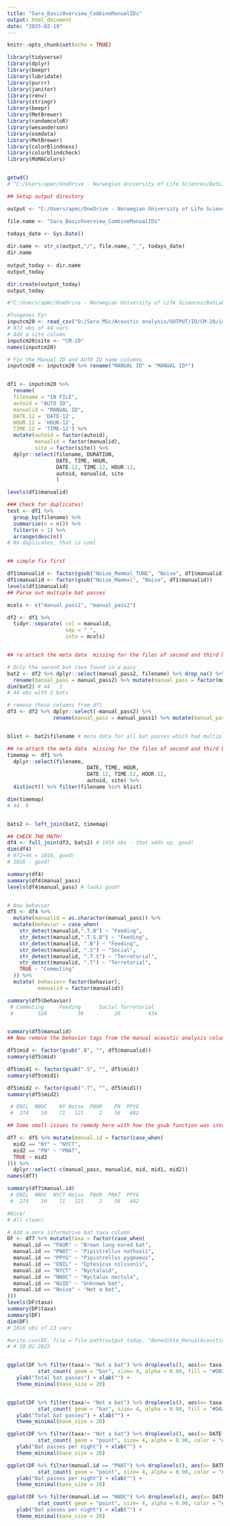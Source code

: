 ```yaml
---
title: "Sara_BasicOverview_CombineManualIDs"
output: html_document
date: "2025-02-19"
---
```


```r
knitr::opts_chunk$set(echo = TRUE)
```


```r
library(tidyverse)
library(dplyr)
library(beepr)
library(lubridate)
library(purrr)
library(janitor)
library(renv)
library(stringr)
library(beepr)
library(MetBrewer)
library(randomcoloR)
library(wesanderson)
library(osmdata)
library(MetBrewer)
library(colorBlindness)
library(colorblindcheck)
library(MoMAColors)


getwd()
# "C:/Users/apmc/OneDrive - Norwegian University of Life Sciences/BatLab Norway/GitHubLink/NocturBats"

## Setup output directory 

output <- "C:/Users/apmc/OneDrive - Norwegian University of Life Sciences/BatLab Norway/Projects/Noctur/Analyses/Outputs/Reed" 

file.name <- "Sara_BasicOverview_CombineManualIDs"

todays_date <- Sys.Date()
 
dir.name <- str_c(output,"/", file.name, "_", todays_date)
dir.name
 
output_today <- dir.name
output_today

dir.create(output_today)
output_today

#"C:/Users/apmc/OneDrive - Norwegian University of Life Sciences/BatLab Norway/GitHubLink/CoastalMonitoring/Outputs/Sara_BasicOverview_CombineManualIDs_2025-02-19"

```



```r

#Tungenes Fyr
inputcm20 <- read_csv("D:/Sara_MSc/Acoustic analysis/OUTPUT/ID/CM-20/id.csv")
# 972 obs of 44 vars
# Add a site column 
inputcm20$site <- "CM-20"
names(inputcm20)

# Fix the Manual ID and AUTO ID name columns 
inputcm20 <- inputcm20 %>% rename("MANUAL ID" = "MANUAL ID*")


df1 <- inputcm20 %>% 
  rename(
  filename = "IN FILE",
  autoid = "AUTO ID",
  manualid = "MANUAL ID",
  DATE.12 = 'DATE-12',
  HOUR.12 = 'HOUR-12',
  TIME.12 = 'TIME-12') %>% 
  mutate(autoid = factor(autoid), 
         manualid = factor(manualid), 
         site = factor(site)) %>% 
  dplyr::select(filename, DURATION, 
                DATE, TIME, HOUR,
                DATE.12, TIME.12, HOUR.12,
                autoid, manualid, site
                )

levels(df1$manualid)

### Check for duplicates!
test <- df1 %>% 
  group_by(filename) %>% 
  summarise(n = n()) %>% 
  filter(n > 1) %>% 
  arrange(desc(n))
# No duplicates, that is cool.


## simple fix first

df1$manualid <- factor(gsub("Noise_Mammal_TUNE", "Noise", df1$manualid)) 
df1$manualid <- factor(gsub("Noise_Mammal", "Noise", df1$manualid)) 
levels(df1$manualid)  
## Parse out multiple bat passes

mcols <- c("manual_pass1", "manual_pass2")

df2 <- df1 %>% 
  tidyr::separate( col = manualid,
                   sep = "_", 
                   into = mcols)


## re-attach the meta data  missing for the files of second and third bat observations

# Only the second bat taxa found in a pass 
bat2 <- df2 %>% dplyr::select(manual_pass2, filename) %>% drop_na() %>% 
  rename(manual_pass = manual_pass2) %>% mutate(manual_pass = factor(manual_pass)) 
dim(bat2) # 44   2
# 44 obs with 2 bats 

# remove these columns from df1 
df3 <- df2 %>% dplyr::select(-manual_pass2) %>% 
               rename(manual_pass = manual_pass1) %>% mutate(manual_pass = factor(manual_pass)) # 972 obs


blist <- bat2$filename # meta data for all bat passes which had multiple bats 

## re-attach the meta data  missing for the files of second and third bat observations
timemap <- df1 %>% 
  dplyr::select(filename, 
                          DATE, TIME, HOUR,
                          DATE.12, TIME.12, HOUR.12,
                          autoid, site) %>% 
  distinct() %>% filter(filename %in% blist) 

dim(timemap)
# 44  9


bats2 <- left_join(bat2, timemap)

## CHECK THE MATH! 
df4 <- full_join(df3, bats2) # 1016 obs - that adds up, good!  
dim(df4)
# 972+44 = 1016, good! 
# 1016 - good! 

summary(df4)
summary(df4$manual_pass)
levels(df4$manual_pass) # looks good! 


# Now behavior 
df5 <- df4 %>%
  mutate(manualid = as.character(manual_pass)) %>% 
  mutate(behavior = case_when(
    str_detect(manualid,".T.B") ~ "Feeding",
    str_detect(manualid,".T.S.B") ~ "Feeding",
    str_detect(manualid, ".B") ~ "Feeding",
    str_detect(manualid, ".S") ~ "Social",
    str_detect(manualid, ".T.S") ~ "Terretorial",
    str_detect(manualid, ".T") ~ "Terretorial",
    TRUE ~ "Commuting"
  )) %>% 
  mutate( behavior= factor(behavior),
          manualid = factor(manualid)) 

summary(df5$behavior)
 # Commuting     Feeding      Social Terretorial 
 #        520          36          26         434 


summary(df5$manualid)
## Now remove the behavior tags from the manual acoustic analysis column 

df5$mid <- factor(gsub(".B", "", df5$manualid)) 
summary(df5$mid)

df5$mid1 <- factor(gsub(".S", "", df5$mid)) 
summary(df5$mid1)

df5$mid2 <- factor(gsub(".T", "", df5$mid1)) 
summary(df5$mid2)

 # ENIL  NNOC    NY Noise  PAUR    PN  PPYG 
 #  274    10    71   121     2    56   482 

## Some small issues to remedy here with how the gsub function was interpretted 

df7 <- df5 %>% mutate(manual.id = factor(case_when(
  mid2 == "NY" ~ "NYCT",
  mid2 == "PN" ~ "PNAT", 
  TRUE ~ mid2
))) %>% 
  dplyr::select(-c(manual_pass, manualid, mid, mid1, mid2))
names(df7)

summary(df7$manual.id)
 # ENIL  NNOC  NYCT Noise  PAUR  PNAT  PPYG 
 #  274    10    71   121     2    56   482 

#Nice! 
# All clean! 

# Add a more informative bat taxa column 
DF <- df7 %>% mutate(taxa = factor(case_when(
  manual.id == "PAUR" ~ "Brown long-eared bat",
  manual.id == "PNAT" ~ "Pipistrellus nathusii",
  manual.id == "PPYG" ~ "Pipistrellus pygmaeus",
  manual.id == "ENIL" ~ "Eptesicus nilssonii", 
  manual.id == "NYCT" ~ "Nyctaloid",
  manual.id == "NNOC" ~ "Nyctalus noctula",
  manual.id == "NoID" ~ "Unknown bat", 
  manual.id == "Noise" ~ "Not a bat", 
)))  
levels(DF$taxa)
summary(DF$taxa)
summary(DF)
dim(DF)
# 1016 obs of 13 vars

#write.csv(DF, file = file.path(output_today, "Benedikte_ManualAcousticAnalysis_Cleaned_MissingFilesNotIncluded.csv")) 
# # 18.02.2025


ggplot(DF %>% filter(taxa!= "Not a bat") %>% droplevels(), aes(x= taxa)) +
          stat_count( geom = "bar", size= 4, alpha = 0.90, fill = "#D02E55") +
   ylab("Total bat passes") + xlab("") +
   theme_minimal(base_size = 20) 


ggplot(DF %>% filter(taxa!= "Not a bat") %>% droplevels(), aes(x= taxa)) +
          stat_count( geom = "bar", size= 4, alpha = 0.90, fill = "#D02E55") +
   ylab("Total bat passes") + xlab("") +
   theme_minimal(base_size = 20) 

ggplot(DF %>% filter(taxa!= "Not a bat") %>% droplevels(), aes(x= DATE.12)) +
          stat_count( geom = "point", size= 4, alpha = 0.90, color = "#D02E55") +
   ylab("Bat passes per night") + xlab("") +
   theme_minimal(base_size = 20) 

ggplot(DF %>% filter(manual.id == "PNAT") %>% droplevels(), aes(x= DATE.12)) +
          stat_count( geom = "point", size= 4, alpha = 0.90, color = "#D02E55") +
   ylab("Bat passes per night") + xlab("") +
   theme_minimal(base_size = 20) 

ggplot(DF %>% filter(manual.id == "NNOC") %>% droplevels(), aes(x= DATE.12)) +
          stat_count( geom = "point", size= 4, alpha = 0.90, color = "#D02E55") +
   ylab("Bat passes per night") + xlab("") +
   theme_minimal(base_size = 20)



```
